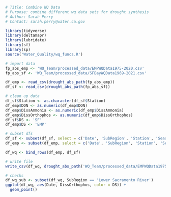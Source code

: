 ```r
# Title: Combine WQ Data
# Purpose: combine different wq data sets for drought synthesis
# Author: Sarah Perry
# Contact: sarah.perry@water.ca.gov
```

```r
library(tidyverse)
library(deltamapr)
library(lubridate)
library(sf)
library(sp)
source('Water_Quality/wq_funcs.R')
```

```r
# import data
fp_abs_emp <- 'WQ_Team/processed_data/EMPWQData1975-2020.csv'
fp_abs_sf <- 'WQ_Team/processed_data/SFBayWQData1969-2021.csv'

df_emp <- read_csv(drought_abs_path(fp_abs_emp))
df_sf <- read_csv(drought_abs_path(fp_abs_sf))
```

```r
# clean up data
df_sf$Station <- as.character(df_sf$Station)
df_emp$DON <- as.numeric(df_emp$DON)
df_emp$DissAmmonia <- as.numeric(df_emp$DissAmmonia)
df_emp$DissOrthophos <- as.numeric(df_emp$DissOrthophos)
df_sf$DS <- 'SF'
df_emp$DS <- 'EMP'

# subset dfs
df_sf <- subset(df_sf, select = c('Date', 'SubRegion', 'Station', 'Season', 'WY', 'Long_term', 'Latitude', 'Longitude', 'DissAmmonia', 'DON', 'DissNitrateNitrite', 'DissOrthophos', 'DissSilica', 'DS'))
df_emp <- subset(df_emp, select = c('Date', 'SubRegion', 'Station', 'Season', 'WY', 'Long_term', 'Latitude', 'Longitude', 'DissAmmonia', 'DON', 'DissNitrateNitrite', 'DissOrthophos', 'DissSilica', 'DS'))
```

```r
df_wq <- bind_rows(df_emp, df_sf)

# write file
write_csv(df_wq, drought_abs_path('WQ_Team/processed_data/EMPWQData1975-2020.csv'))


```


```r
# checks
df_wq_sub <- subset(df_wq, SubRegion == 'Lower Sacramento River')
ggplot(df_wq, aes(Date, DissOrthophos, color = DS)) +
  geom_point()
```

